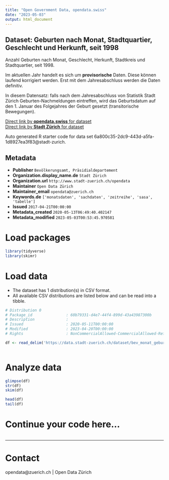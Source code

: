```yaml
---
title: "Open Government Data, opendata.swiss"
date: "2023-05-03"
output: html_document
---
```


## Dataset: Geburten nach Monat, Stadtquartier, Geschlecht und Herkunft, seit 1998


Anzahl Geburten nach Monat, Geschlecht, Herkunft, Stadtkreis und Stadtquartier, seit 1998.

Im aktuellen Jahr handelt es sich um **provisorische** Daten. Diese können laufend korrigiert werden. Erst mit dem Jahresabschluss werden die Daten definitiv.

In diesem Datensatz: falls nach dem Jahresabschluss von Statistik Stadt Zürich Geburten-Nachmeldungen eintreffen, wird das Geburtsdatum auf den 1. Januar des Folgejahres der Geburt gesetzt (transitorische Bewegungen).
 


[Direct link by **opendata.swiss** for dataset](https://opendata.swiss/de/dataset/geburten-nach-monat-stadtquartier-geschlecht-und-herkunft-seit-1998)<br>
[Direct link by **Stadt Zürich** for dataset](https://data.stadt-zuerich.ch/dataset/bev_monat_geburten_quartier_geschl_ag_herkunft_od4030)

Auto generated R starter code for data set 6a800c35-2dc9-443d-a5fa-1d8927ea3f83@stadt-zurich.

## Metadata

- **Publisher** `Bevölkerungsamt, Präsidialdepartement`
- **Organization.display_name.de** `Stadt Zürich`
- **Organization.url** `http://www.stadt-zuerich.ch/opendata`
- **Maintainer** `Open Data Zürich`
- **Maintainer_email** `opendata@zuerich.ch`
- **Keywords.de** `['monatsdaten', 'sachdaten', 'zeitreihe', 'sasa', 'tabelle']`
- **Issued** `2017-04-21T00:00:00`
- **Metadata_created** `2020-05-13T06:49:40.402147`
- **Metadata_modified** `2023-05-03T00:53:45.970581`


# Load packages

```r

library(tidyverse)
library(skimr)

```

# Load data

-   The dataset has 1 distribution(s) in CSV format.
-   All available CSV distributions are listed below and can be read into a tibble.

```r

# Distribution 0
# Package_id               : 60b79331-d4e7-44f4-899d-43a43987300b
# Description              : 
# Issued                   : 2020-05-11T00:00:00
# Modified                 : 2023-04-20T00:00:00
# Rights                   : NonCommercialAllowed-CommercialAllowed-ReferenceNotRequired

df <- read_delim('https://data.stadt-zuerich.ch/dataset/bev_monat_geburten_quartier_geschl_ag_herkunft_od4030/download/BEV403OD4030.csv')



```

# Analyze data

```r

glimpse(df)
str(df)
skim(df)

head(df)
tail(df)

```

# Continue your code here...

```r

```

------------------------------------------------------------------------

# Contact

opendata@zuerich.ch | Open Data Zürich

